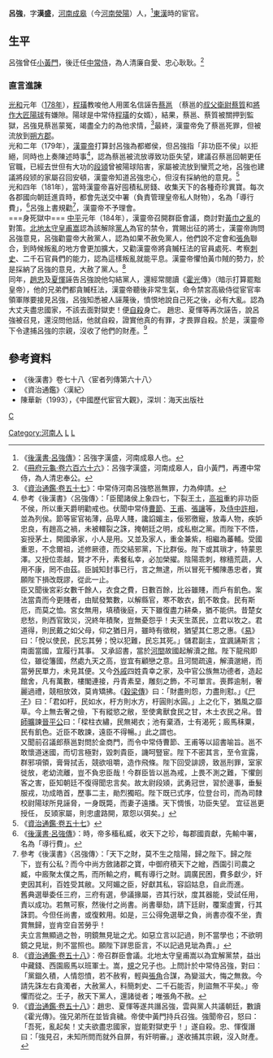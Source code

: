 '''呂強'''{{BD|？||184年||catIdx=L}}，字'''漢盛'''，[[河南郡|河南]][[成皋|成皋]]（今[[河南|河南]][[滎陽|滎陽]]）人，<ref>《[[:s:後漢書/卷78|後漢書·呂強傳]]》：呂強字漢盛，河南成皋人也。</ref>[[東漢|東漢]]時的宦官。

== 生平 ==
呂強曾任[[小黃門|小黃門]]，後迁任[[中常侍|中常侍]]，為人清廉自愛、忠心耿耿。<ref>《[[:s:冊府元龜_(四庫全書本)/卷0666|冊府元龜·卷六百六十六]]》：呂強字漢盛，河南成皋人，自小黃門，再遷中常侍，為人清忠奉公。</ref>
===直言進諫===
[[光和|光和]]元年（[[178年|178年]]），[[程璜|程璜]]教唆他人用匿名信誣告[[蔡邕|蔡邕]] （蔡邕的[[叔父|叔父]][[衛尉|衛尉]][[蔡質|蔡質]]和[[將作大匠|將作大匠]][[陽球|陽球]]有嫌隙。陽球是中常侍[[程璜|程璜]]的女婿），結果，蔡邕、蔡質被關押到監獄，呂強見蔡邕蒙冤，竭盡全力的為他求情，<ref>《[[:s:資治通鑑/卷057|資治通鑑·卷五十七]]》：中常侍河南呂強愍邕無罪，力為伸請。</ref>最終，漢靈帝免了蔡邕死罪，但被流放到[[朔方郡|朔方郡]]。<br>

光和二年（179年），[[漢靈帝|漢靈帝]]打算封呂強為都鄉侯，但呂強指「非功臣不侯」以拒絕，同時也上奏陳述時事<ref>參考《後漢書》〈呂強傳〉：「臣聞諸侯上象四七，下裂王土，[[漢高祖|高祖]]重約非功臣不侯，所以重天爵明勸戒也。伏聞中常侍[[曹節_(宦官)|曹節]]、[[王甫_(東漢)|王甫]]、[[張讓_(東漢)|張讓]]等，及[[侍中|侍中]][[許相|許相]]，並為列侯。節等宦官祐薄，品卑人賤，讒諂媚主，佞邪徼寵，放毒人物，疾妒忠良，有趙高之禍，未被轘裂之誅，掩朝廷之明，成私樹之黨。而陛下不悟，妄授茅土，開國承家，小人是用。又並及家人，重金兼紫，相繼為蕃輔。受國重恩，不念爾祖，述修厥德，而交結邪黨，下比群佞。陛下或其瑣才，特蒙恩澤。又授位乖越，賢才不升，素餐私幸，必加榮擢。陰陽乖刺，稼穡荒蔬，人用不康，罔不由茲。臣誠知封事已行，言之無逮，所以冒死干觸陳愚忠者，實願陛下損改既謬，從此一止。<br>
臣又聞後宮彩女數千餘人，衣食之費，日數百餘，比谷雖賤，而戶有飢色。案法當貴而今更賤者，由賦發繁數，以解縣官，寒不敢衣，飢不敢食。民有斯厄，而莫之恤。宮女無用，填積後庭，天下雖復盡力耕桑，猶不能供。昔楚女悲愁，則西官致災，況終年積聚，豈無憂怨乎！夫天生蒸民，立君以牧之。君道得，則民戴之如父母，仰之猶日月，雖時有徵稅，猶望其仁恩之惠。《[[易經|易]]》曰：「悅以使民，民忘其勞；悅以犯難，民忘其死。」儲君副主，宜諷誦斯言；南面當國，宜履行其事。
又承詔書，當於[[河間郡|河間]]故國起解瀆之館。陛下龍飛即位，雖從籓國，然處九天之高，豈宜有顧戀之意。且河間疏遠，解瀆邈絕，而當勞民單力，未見其便。又今[[外戚|外戚]]四姓貴幸之家，及中官公族無功德者，造起館舍，凡有萬數，樓閣連接，丹青素堊，雕刻之飾，不可單言。喪葬逾制，奢麗過禮，競相放效，莫肯矯拂。《[[穀梁傳|穀梁傳]]》曰：「財盡則怨，力盡則懟。」《[[尸子|尸子]]》曰：「君如杅，民如水，杅方則水方，杅圓則水圓。」上之化下，猶風之靡草。今上無去奢之儉，下有縱慾之敝，至使禽獸食民之甘，木土衣民之帛。昔[[師曠|師曠]]諫[[晉平公|晉平公]]曰：「樑柱衣繡，民無褐衣；池有棄酒，士有渴死；廄馬秣粟，民有飢色。近臣不敢諫，遠臣不得暢。」此之謂也。<br>
又聞前召議郎蔡邕對問於金商門，而令中常侍曹節、王甫等以詔書喻旨。邕不敢懷道迷國，而切言極對，毀刺貴臣，譏呵豎宦。陛下不密其言，至令宣露，群邪項領，膏脣拭舌，競欲咀嚼，造作飛條。陛下回受誹謗，致邕刑罪，室家徙放，老幼流離，豈不負忠臣哉！今群臣皆以邕為戒，上畏不測之難，下懼劍客之害，臣知朝廷不復得聞忠言矣。故太尉段熲，武勇冠世，習於邊事，垂髮服戎，功成皓首，歷事二主，勛烈獨昭。陛下既已式序，位登台司，而為司隸校尉陽球所見誣脅，一身既斃，而妻子遠播。天下惆悵，功臣失望。 宜征邕更授任， 反熲家屬，則忠盧路開，眾怨以弭矣。」</ref>，認為蔡邕被流放導致功臣失望，建議召蔡邕回朝更任官職，已經去世但有大功的[[段熲|段熲]]曾被陽球陷害，家屬被流放到蠻荒之地，呂強也建議將段颎的家屬召回安頓，漢靈帝知道呂強忠心，但沒有採納他的意見。<ref>《[[:s:資治通鑑/卷057|資治通鑑·卷五十七]]》</ref><br>

光和四年（181年），當時漢靈帝喜好囤積私房錢、收集天下的各種奇珍異寶。每次各郡國向朝廷進貢時，都會先送交中署（負責管理皇帝私人財物），名為「導行費」，<ref>《[[:s:後漢書/卷78|後漢書·呂強傳]]》：時，帝多稸私臧，收天下之珍，每郡國貢獻，先輸中署，名為「導行費」。</ref>呂強上書規勸<ref>參考《後漢書》〈呂強傳〉：「天下之財，莫不生之陰陽，歸之陛下。歸之陛下，豈有公私？而今中尚方斂諸郡之寶，中御府積天下之繒，西園引司農之臧，中廄聚太僕之馬，而所輸之府，輒有導行之財。調廣民困，費多獻少，奸吏因其利，百姓受其敝。又阿媚之臣，好獻其私，容諂姑息，自此而進。<br>
舊典選舉委任三府，三府有選，參議掾屬，咨其行狀，度其器能，受試任用，責以成功。若無可察，然後付之尚書。尚書舉劾，請下廷尉，覆案虛實，行其誅罰。今但任尚書，或復敕用。如是，三公得免選舉之負，尚書亦復不坐，責賞無歸，豈肯空自苦勞乎！<br>
夫立言無顯過之咎，明鏡無見玼之尤。如惡立言以記過，則不當學也；不欲明鏡之見玼，則不當照也。願陛下詳思臣言，不以記過見玼為責。」</ref>，漢靈帝不予理會。<br>
===身死獄中===
[[中平|中平]]元年（184年），漢靈帝召開群臣會議，商討對[[黃巾之亂|黃巾之亂]]的對策。[[北地郡|北地]][[太守|太守]][[皇甫嵩|皇甫嵩]]認為該解除[[黨錮之禍|黨人]]為官的禁令，賞賜出征的將士，漢靈帝詢問呂強意見，呂強勸靈帝大赦黨人，認為如果不赦免黨人，他們說不定會和[[張角|張角]]聯合，到時候叛亂的地方會更加擴大，又勸漢靈帝將貪贓枉法的官員處死、考察[[刺史|刺史]]、二千石官員們的能力，認為這樣叛亂就能平息。漢靈帝懼怕黃巾賊的勢力，於是採納了呂強的意見，大赦了黨人。<ref>《[[:s:資治通鑑/卷058|資治通鑑·卷五十八]]》：帝召群臣會議。北地太守皇甫嵩以為宜解黨禁，益出中藏錢、西園廄馬以班軍士。嵩，[[皇甫規|規]]之兄子也。上問計於中常侍呂強，對曰：「黨錮久積，人情怨憤，若不赦宥，輕與[[張角|張角]]合謀，為變滋大，悔之無救。今請先誅左右貪濁者，大赦黨人，料簡刺史、二千石能否，則盜無不平矣。」帝懼而從之。壬子，赦天下黨人，還諸徙者；唯張角不赦。</ref><br>

同年，[[趙忠|趙忠]]及[[夏惲|夏惲]]誣告呂強說他勾結黨人，還經常閱讀《[[霍光|霍光]]傳》（暗示打算罷黜皇帝），他的兄弟們都貪贓枉法，漢靈帝聽後非常生氣，命令禁宮高級侍從宦官率領軍隊要接見呂強，呂強知悉被人誣蔑後，憤恨地說自己死之後，必有大亂。認為大丈夫盡忠國家，不該去面對獄吏！便[[自殺|自殺]]身亡。
趙忠、夏惲等再次誣告，說呂強被召見，還沒問他話，他就自殺，證實他真的有罪，才畏罪自殺。於是，漢靈帝下令逮捕呂強的宗親，沒收了他們的財產。<ref>《[[:s:資治通鑑/卷058|資治通鑑·卷五十八]]》：趙忠、夏惲等遂共譖呂強，雲與黨人共議朝廷，數讀《霍光傳》。強兄弟所在並皆貪穢。帝使中黃門持兵召強。強聞帝召，怒曰：「吾死，亂起矣！丈夫欲盡忠國家，豈能對獄吏乎！」遂自殺。忠、惲復譖曰：「強見召，未知所問而就外自屏，有奸明審。」遂收捕其宗親，沒入財產。</ref>

== 參考資料 ==
*《後漢書》卷七十八〈宦者列傳第六十八〉<br>
*《資治通鑑》〈漢紀〉
* 陳華新（1993），《中國歷代宦官大觀》，深圳：海天出版社
{{reflist|2}}
[[category:呂姓|C]]
[[Category:河南人|Category:河南人]]
[[Category:東漢自殺人物|L]]
[[Category:東漢宦官|L]]